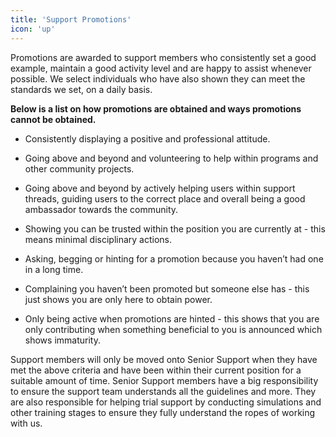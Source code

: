 ```yaml
---
title: 'Support Promotions'
icon: 'up'
---
```


Promotions are awarded to support members who consistently set a good example, maintain a good activity level and are happy to assist whenever possible. We select individuals who have also shown they can meet the standards we set, on a daily basis. 

**Below is a list on how promotions are obtained and ways promotions cannot be obtained.**

- <Icon icon="check" iconType="solid" /> Consistently displaying a positive and professional attitude.
- <Icon icon="check" iconType="solid" /> Going above and beyond and volunteering to help within programs and other community projects.
- <Icon icon="check" iconType="solid" /> Going above and beyond by actively helping users within support threads, guiding users to the correct place and overall being a good ambassador towards the community.
- <Icon icon="check" iconType="solid" /> Showing you can be trusted within the position you are currently at - this means minimal disciplinary actions.

- <Icon icon="x" iconType="solid" /> Asking, begging or hinting for a promotion because you haven’t had one in a long time.
- <Icon icon="x" iconType="solid" /> Complaining you haven’t been promoted but someone else has - this just shows you are only here to obtain power.
- <Icon icon="x" iconType="solid" /> Only being active when promotions are hinted - this shows that you are only contributing when something beneficial to you is announced which shows immaturity.

Support members will only be moved onto Senior Support when they have met the above criteria and have been within their current position for a suitable amount of time. Senior Support members have a big responsibility to ensure the support team understands all the guidelines and more. They are also responsible for helping trial support by conducting simulations and other training stages to ensure they fully understand the ropes of working with us.

